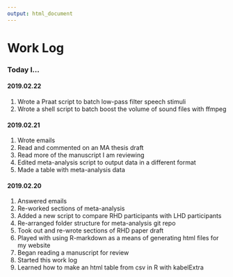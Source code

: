 ```yaml
---
output: html_document
---
```

# Work Log

### Today I...

#### 2019.02.22
1. Wrote a Praat script to batch low-pass filter speech stimuli
1. Wrote a shell script to batch boost the volume of sound files with ffmpeg

#### 2019.02.21
1. Wrote emails
1. Read and commented on an MA thesis draft
1. Read more of the manuscript I am reviewing
1. Edited meta-analysis script to output data in a different format
1. Made a table with meta-analysis data


#### 2019.02.20 
1. Answered emails
1. Re-worked sections of meta-analysis
1. Added a new script to compare RHD participants with LHD participants
1. Re-arranged folder structure for meta-analysis git repo
1. Took out and re-wrote sections of RHD paper draft
1. Played with using R-markdown as a means of generating html files for my website
1. Began reading a manuscript for review
1. Started this work log
1. Learned how to make an html table from csv in R with kabelExtra
 
